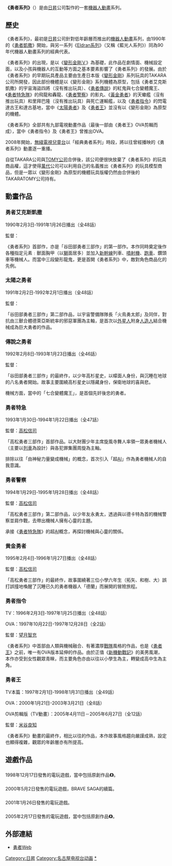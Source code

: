 {{Otheruses|勇者系列}}
'''《勇者系列》'''（{{lang-ja|勇者シリーズ}}）是由[[日昇|日昇]]公司製作的一套[[機器人動畫|機器人動畫]]系列。

==歷史==
《勇者系列》，最初是[[日昇|日昇]]公司針對低年齡層而推出的[[機器人動畫|機器人動畫]]系列，由1990年的《[[勇者凱撒|勇者凱撒]]》開始，與另一系列《[[Eldran系列|Eldran系列]]》（又稱《藍光人系列》）同為90年代機器人動畫系列的經典代表。

《勇者系列》的出現，是以《[[變形金剛Ｖ|變形金剛Ｖ]]》為基礎，此作品在劇情面、機械設定面，以及小孩與機器人的互動等方面之基本要素影響了《勇者系列》的發展。由於《勇者系列》的早期玩具產品主要由生產日本版《[[變形金剛|變形金剛]]》系列玩具的TAKARA公司所開發，因此部份機體是以《變形金剛》系列機體為原型，包括《勇者艾克斯凱撒》的宇宙海盜四將（沒有推出玩具）、《[[勇者傳說|勇者傳說]]》的紅鬼與七合變體魔王、《[[勇者特急隊|勇者特急隊]]》的飛龍和轟龍、《[[勇者警察|勇者警察]]》的影丸、《[[黃金勇者|黃金勇者]]》的天蠍艦（沒有推出玩具）和里拜巴隆（沒有推出玩具）與死亡運輸艦，以及《[[勇者指令|勇者指令]]》的閃電達古王和達古基地，當中《[[太陽勇者|太陽勇者]]》及《[[勇者王|勇者王]]》並沒有以《變形金剛》為原型的機體。

《勇者系列》全部共有九部電視動畫作品（最後一部由《勇者王》OVA剪輯而成），當中《勇者指令》及《勇者王》曾推出OVA。

2008年開始，[[無綫電視|無綫電視]][[TVB兒童台|兒童台]]以「經典勇者系列」時段，將以往曾經播映的《勇者系列》動畫逐一重播。

自從TAKARA公司與[[多美_(公司)|TOMY公司]]合併後，該公司便很快放棄了《勇者系列》的玩具商品權，這才使得[[萬代|萬代]]公司可以利用自己的名義推出《勇者系列》的玩具模型商品，但是一眾以《變形金剛》為原型的機體玩具版權仍然由合併後的TAKARATOMY公司持有。

==動畫作品==
===勇者艾克斯凱撒===
{{main|勇者凯撒}}
1990年2月3日‐1991年1月26日播出（全48話）

監督：{{lj|谷田部勝義|谷田部勝義}}

《勇者系列》首部作，亦是「谷田部勇者三部作」的第一部作。本作同時奠定後作各種指定元素﹕獸面胸甲（以[[獅|獅]]面居多）並加入[[新幹線|新幹線]]列車、[[噴射機|噴射機]]、[[跑車|跑車]]、鑽頭車等機械人。而當中三段變形龍鬼，更是首開《勇者系列》中，敵對角色商品化的先例。

===太陽之勇者===
{{main|太陽勇者}}
1991年2月2日‐1992年2月1日播出（全48話）

監督：{{lj|谷田部勝義|谷田部勝義}}

「谷田部勇者三部作」第二部作品，以宇宙警備隊隊長「火鳥勇太郎」及同伴，對抗由三獸合體德萊亞斯統率的邪惡軍團為主軸，是首次以[[外星人|外星人]]附身[[人形機器人|人造人]]結合機械成為巨大勇者的作品。

===傳說之勇者===
{{main|勇者傳說}}
1992年2月8日‐1993年1月23日播出（全46話）

監督：{{lj|谷田部勝義|谷田部勝義}}

「谷田部勇者三部作」的最終作，以少年高杉星史，以幪面人身份，與沉睡在地球的八名勇者開始。故事主要圍繞高杉星史以隱藏身份，保衛地球的喜與悲。

機械方面，當中的「七合變體魔王」，是首個先奸後忠的勇者。

===勇者特急===
{{main|勇者特急隊}}
1993年1月30日‐1994年1月22日播出（全47話）

監督：[[高松信司|高松信司]]

「高松勇者三部作」首部作品。以大財團少年主席旋風寺舞人率領一眾勇者機械人（主要以[[列車|列車]]為設計）與各犯罪集團周旋為主軸。

排除以往「由神秘力量變成機械」的概念，首次引入「超[[人工智慧|AI]]」作為勇者機械人的自我意識。

===勇者警察===
{{main|勇者警察}}
1994年1月29日‐1995年1月28日播出（全48話）

監督：[[高松信司|高松信司]]

「高松勇者三部作」第二部作品，以少年友永勇太，透過與以德卡特為首的機械警察並肩作戰，去帶出機械人擁有心靈的主題。

承接《[[勇者特急隊|勇者特急隊]]》的超[[人工智慧|AI]]概念，再探討機械與心靈的關係。

===黄金勇者===
{{main|黄金勇者}}
1995年2月4日‐1996年1月27日播出（全48話） 

監督：[[高松信司|高松信司]]

「高松勇者三部作」的最終作，故事圍繞著三位小學六年生（拓矢、和樹、大）誤打誤撞地喚醒了沉睡已久的勇者機器人「德蘭」而展開的冒險旅程。

===勇者指令===
{{main|勇者指令}}
TV：1996年2月3日‐1997年1月25日播出（全48話） 

OVA：1997年10月22日-1997年12月28日（全2話） 

監督：[[望月智充|望月智充]]

《勇者系列》中首部由人類與機械融合、有著濃厚[[超級戰隊系列|戰隊]]風格的作品，也是《[[勇者王|勇者王]]》之前，唯一有OVA版本延伸的作品。由於正值《[[新機動戰記|新機動戰記]]》的美男風潮，本作亦受到女性觀眾青睞，而主要角色亦由以往以小學生為主，轉變成高中生為主角。

===勇者王===
{{main|勇者王}}
TV本篇：1997年2月1日‐1998年1月31日播出（全49話）

OVA：2000年1月21日-2003年3月21日（全8話）

OVA剪輯版（TV動畫）：2005年4月11日－2005年6月27日（全12話）

監督：[[米谷良知|米谷良知]]

《勇者系列》動畫的最終作，相比以往的作品，本作故事風格趨向嚴謹成熟，設定也顯得複雜，觀眾的年齡層亦有所提高。

==遊戲作品==
==={{lj|BRAVE SAGA|新世代ロボット戦記ブレイブサーガ}}===
1998年12月17日發售的電玩遊戲，當中包括原創作品'''《{{lj|勇者聖戰|勇者聖戦バーンガーン}}》'''。

==={{lj|BRAVE SAGA 2|ブレイブサーガ2}}===
2000年5月2日發售的電玩遊戲，BRAVE SAGA的續篇。

==={{lj|BRAVE SAGA 新章|ブレイブサーガ 新章 アスタリア}}===
2001年1月26日發售的電玩遊戲。

==={{lj|新世紀勇者大戰|新世紀勇者大戦}}===
2005年2月17日發售的電玩遊戲，當中包括原創作品'''《{{lj|量子跳躍|量子跳躍レイゼルバー}}》'''。

== 外部連結 ==
*[http://www.yusha.net 勇者Web]{{ja icon}}

{{勇者系列}}
{{DEFAULTSORT:Yūsha shirīzu}}
[[Category:日昇|Category:日昇]]
[[Category:名古屋电视台动画|Category:名古屋电视台动画]]
[[Category:勇者系列|*]]